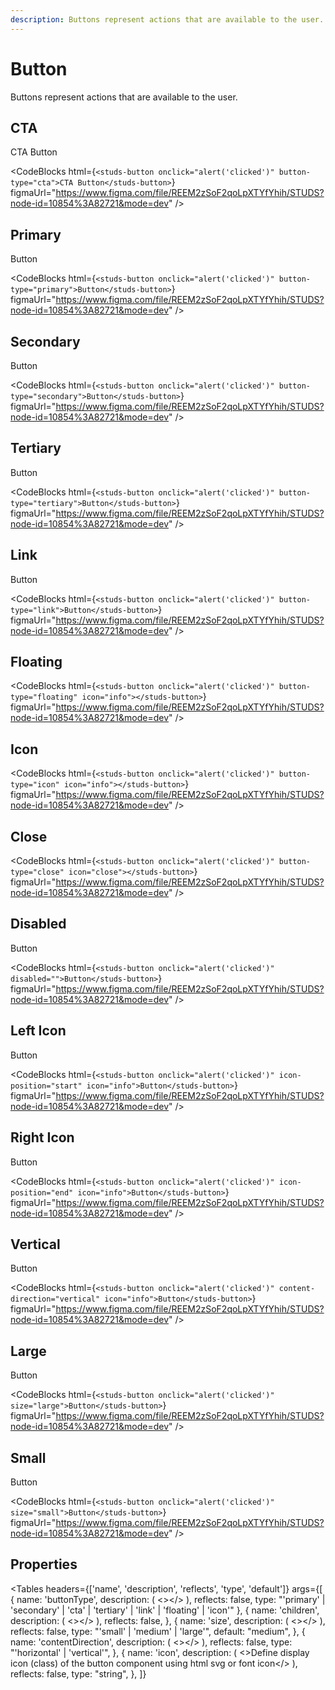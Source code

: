 ```yaml
---
description: Buttons represent actions that are available to the user.
---
```


# Button

<HeaderComponent
  htmlTag="studs-button"
  jsxTag="StudsButton"
  version="Since 2.0"
  status="Unstable"
  urlGithub="display/button.ts"
  urlStrbook="studs-display-button--docs"
/>

Buttons represent actions that are available to the user.

## CTA

<ResizerFeatures>
  <studs-button onclick="alert('clicked')" button-type="cta">
    CTA Button
  </studs-button>
</ResizerFeatures>

<CodeBlocks
  html={`
<studs-button onclick="alert('clicked')" button-type="cta">CTA Button</studs-button>
  `}
  figmaUrl="https://www.figma.com/file/REEM2zSoF2qoLpXTYfYhih/STUDS?node-id=10854%3A82721&mode=dev"
/>

## Primary

<ResizerFeatures>
  <studs-button onclick="alert('clicked')" button-type="primary">
    Button
  </studs-button>
</ResizerFeatures>

<CodeBlocks
  html={`
<studs-button onclick="alert('clicked')" button-type="primary">Button</studs-button>
  `}
  figmaUrl="https://www.figma.com/file/REEM2zSoF2qoLpXTYfYhih/STUDS?node-id=10854%3A82721&mode=dev"
/>

## Secondary

<ResizerFeatures>
  <studs-button onclick="alert('clicked')" button-type="secondary">
    Button
  </studs-button>
</ResizerFeatures>

<CodeBlocks
  html={`
<studs-button onclick="alert('clicked')" button-type="secondary">Button</studs-button>
  `}
  figmaUrl="https://www.figma.com/file/REEM2zSoF2qoLpXTYfYhih/STUDS?node-id=10854%3A82721&mode=dev"
/>

## Tertiary

<ResizerFeatures>
  <studs-button onclick="alert('clicked')" button-type="tertiary">
    Button
  </studs-button>
</ResizerFeatures>

<CodeBlocks
  html={`
<studs-button onclick="alert('clicked')" button-type="tertiary">Button</studs-button>
  `}
  figmaUrl="https://www.figma.com/file/REEM2zSoF2qoLpXTYfYhih/STUDS?node-id=10854%3A82721&mode=dev"
/>

## Link

<ResizerFeatures>
  <studs-button onclick="alert('clicked')" button-type="link">
    Button
  </studs-button>
</ResizerFeatures>

<CodeBlocks
  html={`
<studs-button onclick="alert('clicked')" button-type="link">Button</studs-button>
  `}
  figmaUrl="https://www.figma.com/file/REEM2zSoF2qoLpXTYfYhih/STUDS?node-id=10854%3A82721&mode=dev"
/>

## Floating

<ResizerFeatures>
  <studs-button
    onclick="alert('clicked')"
    button-type="floating"
    icon="info"
  ></studs-button>
</ResizerFeatures>

<CodeBlocks
  html={`
<studs-button onclick="alert('clicked')" button-type="floating" icon="info"></studs-button>
  `}
  figmaUrl="https://www.figma.com/file/REEM2zSoF2qoLpXTYfYhih/STUDS?node-id=10854%3A82721&mode=dev"
/>

## Icon

<ResizerFeatures>
  <studs-button
    onclick="alert('clicked')"
    button-type="icon"
    icon="info"
  ></studs-button>
</ResizerFeatures>

<CodeBlocks
  html={`
<studs-button onclick="alert('clicked')" button-type="icon" icon="info"></studs-button>
  `}
  figmaUrl="https://www.figma.com/file/REEM2zSoF2qoLpXTYfYhih/STUDS?node-id=10854%3A82721&mode=dev"
/>

## Close

<ResizerFeatures>
  <studs-button
    onclick="alert('clicked')"
    button-type="close"
    icon="close"
  ></studs-button>
</ResizerFeatures>

<CodeBlocks
  html={`
<studs-button onclick="alert('clicked')" button-type="close" icon="close"></studs-button>
  `}
  figmaUrl="https://www.figma.com/file/REEM2zSoF2qoLpXTYfYhih/STUDS?node-id=10854%3A82721&mode=dev"
/>

## Disabled

<ResizerFeatures>
  <studs-button onclick="alert('clicked')" disabled="">
    Button
  </studs-button>
</ResizerFeatures>

<CodeBlocks
  html={`
<studs-button onclick="alert('clicked')" disabled="">Button</studs-button>
  `}
  figmaUrl="https://www.figma.com/file/REEM2zSoF2qoLpXTYfYhih/STUDS?node-id=10854%3A82721&mode=dev"
/>

## Left Icon

<ResizerFeatures>
  <studs-button onclick="alert('clicked')" icon-position="start" icon="info">
    Button
  </studs-button>
</ResizerFeatures>

<CodeBlocks
  html={`
<studs-button onclick="alert('clicked')" icon-position="start" icon="info">Button</studs-button>
  `}
  figmaUrl="https://www.figma.com/file/REEM2zSoF2qoLpXTYfYhih/STUDS?node-id=10854%3A82721&mode=dev"
/>

## Right Icon

<ResizerFeatures>
  <studs-button onclick="alert('clicked')" icon-position="end" icon="info">
    Button
  </studs-button>
</ResizerFeatures>

<CodeBlocks
  html={`
<studs-button onclick="alert('clicked')" icon-position="end" icon="info">Button</studs-button>
  `}
  figmaUrl="https://www.figma.com/file/REEM2zSoF2qoLpXTYfYhih/STUDS?node-id=10854%3A82721&mode=dev"
/>

## Vertical

<ResizerFeatures>
  <studs-button
    onclick="alert('clicked')"
    content-direction="vertical"
    icon="info"
  >
    Button
  </studs-button>
</ResizerFeatures>

<CodeBlocks
  html={`
<studs-button onclick="alert('clicked')" content-direction="vertical" icon="info">Button</studs-button>
  `}
  figmaUrl="https://www.figma.com/file/REEM2zSoF2qoLpXTYfYhih/STUDS?node-id=10854%3A82721&mode=dev"
/>

## Large

<ResizerFeatures>
  <studs-button onclick="alert('clicked')" size="large">
    Button
  </studs-button>
</ResizerFeatures>

<CodeBlocks
  html={`
<studs-button onclick="alert('clicked')" size="large">Button</studs-button>
  `}
  figmaUrl="https://www.figma.com/file/REEM2zSoF2qoLpXTYfYhih/STUDS?node-id=10854%3A82721&mode=dev"
/>

## Small

<ResizerFeatures>
  <studs-button onclick="alert('clicked')" size="small">
    Button
  </studs-button>
</ResizerFeatures>

<CodeBlocks
  html={`
<studs-button onclick="alert('clicked')" size="small">Button</studs-button>
  `}
  figmaUrl="https://www.figma.com/file/REEM2zSoF2qoLpXTYfYhih/STUDS?node-id=10854%3A82721&mode=dev"
/>

## Properties

<Tables
  headers={['name', 'description', 'reflects', 'type', 'default']}
  args={[
    {
      name: 'buttonType',
      description: (
        <></>
      ),
      reflects: false,
      type: "'primary' | 'secondary' | 'cta' | 'tertiary' | 'link' | 'floating' | 'icon'"
    },
    {
      name: 'children',
      description: (
        <></>
      ),
      reflects: false,
    },
    {
      name: 'size',
      description: (
        <></>
      ),
      reflects: false,
      type: "'small' | 'medium' | 'large'",
      default: "medium",
    },
    {
      name: 'contentDirection',
      description: (
        <></>
      ),
      reflects: false,
      type: "'horizontal' | 'vertical'",
    },
    {
      name: 'icon',
      description: (
        <>Define display icon (class) of the button component using html svg or font icon</>
      ),
      reflects: false,
      type: "string",
    },
  ]}
></Tables>
